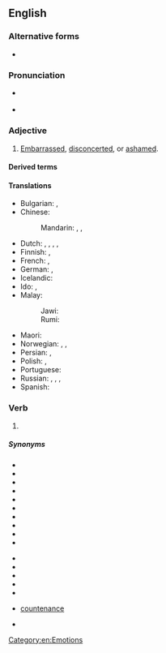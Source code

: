 ==English==

===Alternative forms===
* {{l|en|abasht}} {{qualifier|obsolete}}

===Pronunciation===
* {{a|RP}} {{IPA|/əˈbæʃt/|lang=en}}
* {{rhymes|æʃt|lang=en}}

===Adjective===
{{en-adj}}

# [[embarrassed|Embarrassed]], [[disconcerted]], or [[ashamed]].

====Derived terms====
{{col3|en|abashedness|unabashed}}

====Translations====
{{trans-top|embarrassed}}
* Bulgarian: {{t+|bg|засрамен}}, {{t+|bg|смутен}}
* Chinese:
*: Mandarin: {{t+|cmn|尴尬|sc=Hani}}, {{t+|cmn|尷尬|sc=Hani}}, {{t+|cmn|羞愧|sc=Hani}}
* Dutch: {{t+|nl|beschaamd}}, {{t+|nl|verlegen}}, {{t+|nl|beteuterd}}, {{t|nl|in verlegenheid}}, {{t|nl|op zijn neus kijkend}}
* Finnish: {{t+|fi|hämillään}}, {{t+|fi|hämmentynyt}}
* French: {{t+|fr|confus}}, {{t+|fr|décontenancé}}
* German: {{t+|de|beschämt}}, {{t+|de|verlegen}}
* Icelandic: {{t+|is|vandræðalegur}}
* Ido: {{t+|io|shamigita}}, {{t+|io|timidigita}}
* Malay:
*: Jawi: {{t|ms|مالو}}
*: Rumi: {{t|ms|malu}}
{{trans-mid}}
* Maori: {{t|mi|koari}}
* Norwegian: {{t+|no|skamfull}}, {{t|no|forlegen}}, {{t|no|beskjemmet}}
* Persian: {{t+|fa|خجالت زده}}, {{t+|fa|شرمسار}}
* Polish: {{t|pl|speszony}}, {{t+|pl|zmieszany}}
* Portuguese: {{t+|pt|envergonhado}}
* Russian: {{t+|ru|сконфу́женный}}, {{t+|ru|смеша́вшийся}}, {{t+|ru|смущённый}}, {{t+|ru|расте́рянный}}
* Spanish: {{t+|es|avergonzado}}
{{trans-bottom}}

===Verb===
{{head|en|verb form}}

# {{en-past of|abash}}

=====Synonyms=====
{{rel-top|synonyms of "abashed"}}
* {{l|en|embarrassed}}
* {{l|en|ashamed}}
* {{l|en|shamefaced}}
* {{l|en|mortified}}
* {{l|en|humiliated}}
* {{l|en|taken aback}}
* {{l|en|disconcerted}}
* {{l|en|nonplussed}}
* {{l|en|discomfited}}
* {{l|en|discomposed}}
{{rel-mid}}
* {{l|en|perturbed}}
* {{l|en|confounded}}
* {{l|en|dismayed}}
* {{l|en|dumbfounded}}
* {{l|en|confused}}
* {{l|en|put out of}} [[countenance]]
* {{l|en|discountenanced}}
{{rel-bottom}}

[[Category:en:Emotions]]